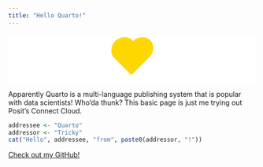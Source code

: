 ```yaml
---
title: "Hello Quarto!"
---
```


:::: heartbeat-container
::: golden-heart
:::
::::

```{=html}
<style>
  /* Container for centering the heart */
  .heartbeat-container {
    display: flex;
    justify-content: center;
    align-items: center;
    height: 100px;
    background-color: #ffffff; /* Optional background */
  }

  /* Heart element */
  .golden-heart {
    position: relative;
    width: 50px;
    height: 45px; /* Adjust to keep proportions */
    background-color: #ffd700; /* Golden color */
    transform: rotate(-45deg);
    animation: heartbeat 1.5s infinite;
  }

  /* Rounded top-left corner */
  .golden-heart:before,
  .golden-heart:after {
    content: "";
    position: absolute;
    width: 50px;
    height: 45px; /* Adjust to keep proportions */
    background-color: #ffd700;
    border-radius: 50%;
  }

  /* Top-left corner */
  .golden-heart:before {
    top: -25px; /* Adjust based on new size */
    left: 0;
  }

  /* Top-right corner */
  .golden-heart:after {
    top: 0;
    left: 25px; /* Adjust based on new size */
  }

  /* Heartbeat animation */
  @keyframes heartbeat {
    0% {
      transform: scale(1) rotate(-45deg);
    }
    25% {
      transform: scale(1.2) rotate(-45deg);
    }
    50% {
      transform: scale(1) rotate(-45deg);
    }
    75% {
      transform: scale(1.2) rotate(-45deg);
    }
    100% {
      transform: scale(1) rotate(-45deg);
    }
  }
</style>
```

Apparently Quarto is a multi-language publishing system that is popular with data scientists! Who'da thunk? This basic page is just me trying out Posit's Connect Cloud.

```r
addressee <- "Quarto"
addressor <- "Tricky"
cat("Hello", addressee, "from", paste0(addressor, "!"))
```

[Check out my GitHub!](https://github.com/patrickholley){target="_blank"}
